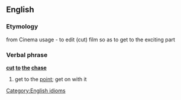 ==English==
===Etymology===
from Cinema usage - to edit (cut) film so as to get to the exciting part
===Verbal phrase===
'''[[cut]] [[to]] [[the]] [[chase]]'''
# get to the [[point]]; get on with it
[[Category:English idioms]]